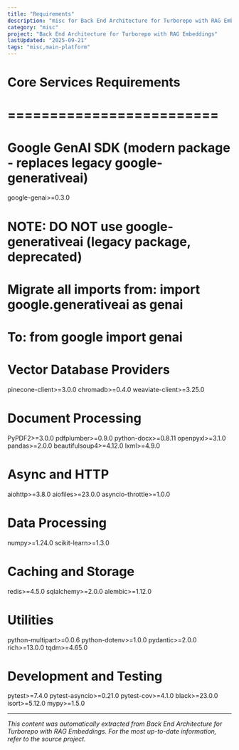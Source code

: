 ```yaml
---
title: "Requirements"
description: "misc for Back End Architecture for Turborepo with RAG Embeddings"
category: "misc"
project: "Back End Architecture for Turborepo with RAG Embeddings"
lastUpdated: "2025-09-21"
tags: "misc,main-platform"
---
```


# Core Services Requirements
# =========================

# Google GenAI SDK (modern package - replaces legacy google-generativeai)
google-genai>=0.3.0

# NOTE: DO NOT use google-generativeai (legacy package, deprecated)
# Migrate all imports from: import google.generativeai as genai 
# To: from google import genai

# Vector Database Providers
pinecone-client>=3.0.0
chromadb>=0.4.0
weaviate-client>=3.25.0

# Document Processing
PyPDF2>=3.0.0
pdfplumber>=0.9.0
python-docx>=0.8.11
openpyxl>=3.1.0
pandas>=2.0.0
beautifulsoup4>=4.12.0
lxml>=4.9.0

# Async and HTTP
aiohttp>=3.8.0
aiofiles>=23.0.0
asyncio-throttle>=1.0.0

# Data Processing
numpy>=1.24.0
scikit-learn>=1.3.0

# Caching and Storage
redis>=4.5.0
sqlalchemy>=2.0.0
alembic>=1.12.0

# Utilities
python-multipart>=0.0.6
python-dotenv>=1.0.0
pydantic>=2.0.0
rich>=13.0.0
tqdm>=4.65.0

# Development and Testing
pytest>=7.4.0
pytest-asyncio>=0.21.0
pytest-cov>=4.1.0
black>=23.0.0
isort>=5.12.0
mypy>=1.5.0



---
*This content was automatically extracted from Back End Architecture for Turborepo with RAG Embeddings. For the most up-to-date information, refer to the source project.*
